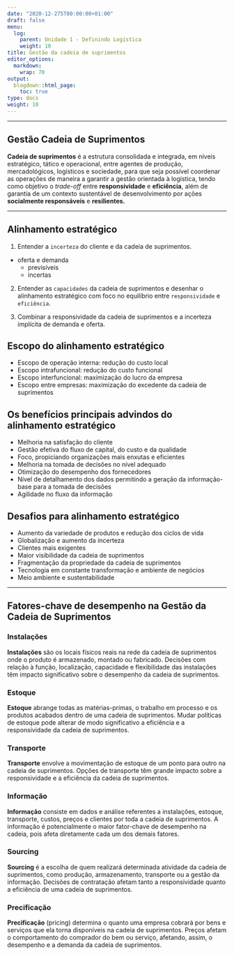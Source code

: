 ```yaml
---
date: "2020-12-275T00:00:00+01:00"
draft: false
menu:
  log:
    parent: Unidade 1 - Definindo Logística
    weight: 10
title: Gestão da cadeia de suprimentos
editor_options: 
  markdown: 
    wrap: 70
output: 
  blogdown::html_page:
    toc: true
type: docs
weight: 10
---
```


---

## Gestão Cadeia de Suprimentos

**Cadeia de suprimentos** é a estrutura consolidada e integrada, em níveis estratégico, tático e operacional, entre agentes de produção, mercadológicos, logísticos e sociedade, para que seja possível coordenar as operações de maneira a garantir a gestão orientada à logística, tendo como objetivo o _trade-off_ entre **responsividade** e **eficiência**, além de garantia de um contexto sustentável de desenvolvimento por ações **socialmente responsáveis** e **resilientes.** 


---

## Alinhamento estratégico

1. Entender a `incerteza` do cliente e da cadeia de suprimentos.
  - oferta e demanda
    - previsíveis
    - incertas

2. Entender as `capacidades` da cadeia de suprimentos e desenhar o alinhamento estratégico com foco no equilíbrio entre `responsividade` e `eficiência`.

3. Combinar a responsividade da cadeia de suprimentos e a incerteza implícita de demanda e oferta. 


## Escopo do alinhamento estratégico

- Escopo de operação interna: redução do custo local
- Escopo intrafuncional: redução do custo funcional
- Escopo interfuncional: maximização do lucro da empresa
- Escopo entre empresas: maximização do excedente da cadeia de suprimentos


## Os benefícios principais advindos do alinhamento estratégico
- Melhoria na satisfação do cliente   
- Gestão efetiva do fluxo de capital, do custo e da qualidade   
- Foco, propiciando organizações mais enxutas e eficientes   
- Melhoria na tomada de decisões no nível adequado   
- Otimização do desempenho dos fornecedores   
- Nível de detalhamento dos dados permitindo a geração da informação-base para a tomada de decisões   
- Agilidade no fluxo da informação   

## Desafios para alinhamento estratégico

- Aumento da variedade de produtos e redução dos ciclos de vida   
- Globalização e aumento da incerteza   
- Clientes mais exigentes   
- Maior visibilidade da cadeia de suprimentos   
- Fragmentação da propriedade da cadeia de suprimentos   
- Tecnologia em constante transformação e ambiente de negócios   
- Meio ambiente e sustentabilidade   

---

## Fatores-chave de desempenho na Gestão da Cadeia de Suprimentos

### Instalações

**Instalações** são os locais físicos reais na rede da cadeia de suprimentos onde o produto é armazenado, montado ou fabricado. Decisões com relação à função, localização, capacidade e flexibilidade das instalações têm impacto significativo sobre o desempenho da cadeia de suprimentos.

### Estoque

**Estoque** abrange todas as matérias-primas, o trabalho em processo e os produtos acabados dentro de uma cadeia de suprimentos. Mudar políticas de estoque pode alterar de modo significativo a eficiência e a responsividade da cadeia de suprimentos.

### Transporte

**Transporte** envolve a movimentação de estoque de um ponto para outro na cadeia de suprimentos. Opções de transporte têm grande impacto sobre a responsividade e a eficiência da cadeia de suprimentos.

### Informação

**Informação** consiste em dados e análise referentes a instalações, estoque, transporte, custos, preços e clientes por toda a cadeia de suprimentos. A informação é potencialmente o maior fator-chave de desempenho na cadeia, pois afeta diretamente cada um dos demais fatores.

### Sourcing

**Sourcing** é a escolha de quem realizará determinada atividade da cadeia de suprimentos, como produção, armazenamento, transporte ou a gestão da informação. Decisões de contratação afetam tanto a responsividade quanto a eficiência de uma cadeia de suprimentos.

### Precificação

**Precificação** (pricing) determina o quanto uma empresa cobrará por bens e serviços que ela torna disponíveis na cadeia de suprimentos. Preços afetam o comportamento do comprador do bem ou serviço, afetando, assim, o desempenho e a demanda da cadeia de suprimentos.






